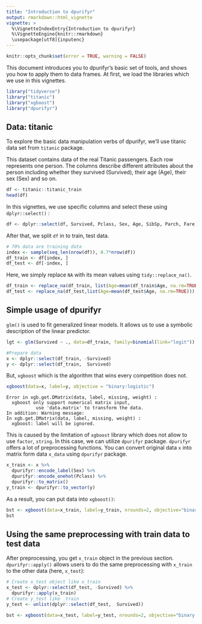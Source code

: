 ---
title: "Introduction to dpurifyr"
output: rmarkdown::html_vignette
vignette: >
  %\VignetteIndexEntry{Introduction to dpurifyr}
  %\VignetteEngine{knitr::rmarkdown}
  \usepackage[utf8]{inputenc}
---
```{r, cache=FALSE}
knitr::opts_chunk$set(error = TRUE, warning = FALSE)
```
This document introduces you to dpurifyr’s basic set of tools, and shows you how to apply them to data frames. 
At first, we load the libraries which we use in this vignettes.

```{r, message=FALSE}
library("tidyverse")
library("titanic")
library("xgboost")
library("dpurifyr")
```

## Data: titanic

To explore the basic data manipulation verbs of dpurifyr, we’ll use titanic data set from `titanic` package. 

This dataset contains data of the real Titanic passengers. 
Each row represents one person. 
The columns describe different attributes about the person including whether they survived (Survived), their age (Age), 
their sex (Sex) and so on.
```{r}
df <- titanic::titanic_train
head(df)
```

In this vignettes, we use specific columns and select these using `dplyr::select()` :
```{r}
df <- dplyr::select(df, Survived, Pclass, Sex, Age, SibSp, Parch, Fare)
```

After that, we split `df` in to train, test data.
```{r}
# 70% data are training data
index <- sample(seq_len(nrow(df)), 0.7*nrow(df))
df_train <- df[index, ]
df_test <- df[-index, ]
```

Here, we simply replace `NA` with its mean values using `tidy::replace_na()`.
```{r}
df_train <- replace_na(df_train, list(Age=mean(df_train$Age, na.rm=TRUE)))
df_test <- replace_na(df_test,list(Age=mean(df_test$Age, na.rm=TRUE)))
```

## Simple usage of dpurifyr
`glm()` is used to fit generalized linear models.
It allows us to use a symbolic description of the linear predictor.
```{r}
lgt <- glm(Survived ~ ., data=df_train, family=binomial(link="logit"))
```


```{r}
#Prepare data
x <- dplyr::select(df_train, -Survived)
y <- dplyr::select(df_train,  Survived)
```

But, `xgboost` which is the algorithm that wins every competition does not.
```{r eval=FALSE}
xgboost(data=x, label=y, objective = "binary:logistic")
```
```
Error in xgb.get.DMatrix(data, label, missing, weight) : 
  xgboost only support numerical matrix input,
           use 'data.matrix' to transform the data.
In addition: Warning message:
In xgb.get.DMatrix(data, label, missing, weight) :
  xgboost: label will be ignored.
```

This is caused by the limitation of `xgboost` library which does not allow to use `factor`, `string`.
In this case, we can utilize `dpurifyr` package.
`dpurifyr` offers a lot of preprocessing functions.
You can convert original data `x` into matrix form data `x_data` using `dpurifyr` package.
```{r}
x_train <- x %>% 
  dpurifyr::encode_label(Sex) %>% 
  dpurifyr::encode_onehot(Pclass) %>%
  dpurifyr::to_matrix()
y_train <- dpurifyr::to_vector(y)
```

As a result, you can put data into `xgboost()`:
```{r}
bst <- xgboost(data=x_train, label=y_train, nrounds=2, objective="binary:logistic")
bst
```

## Using the same preprocessing with train data to test data
After preprocessing, you get `x_train` object in the previous section.
`dpurifyr::apply()` allows users to do the same preprocessing with `x_train` to the other data (here, `x_test`):
```{r}
# Create x_test object like x_train
x_test <- dplyr::select(df_test, -Survived) %>%
  dpurifyr::apply(x_train)
# Create y_test like _train
y_test <- unlist(dplyr::select(df_test,  Survived))
```

```{r}
bst <- xgboost(data=x_test, label=y_test, nrounds=2, objective="binary:logistic")
```
